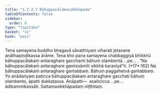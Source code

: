 ```yaml
---
title: "1.7.2.7 Bāhuppacālakasikkhāpada"
tableOfContents: false
sidebar:
  order: 8
type: "tipitaka"
basket: "vi"
book: "paci"
---
```



<DynamicBreadcrumb />

<Division number="592" book="paci">

<Paragraph number="1765" book="paci">
Tena samayena buddho bhagavā sāvatthiyaṃ viharati jetavane anāthapiṇḍikassa ārāme. Tena kho pana samayena chabbaggiyā bhikkhū bāhuppacālakaṃ antaraghare gacchanti bāhuṃ olambentā …pe… .
</Paragraph>

<Paragraph number="1766" book="paci">
<Emphasis>“Na bāhuppacālakaṃ antaraghare gamissāmīti sikkhā karaṇīyā”</Emphasis>ti. (*17*:<Emphasis>162</Emphasis>)
</Paragraph>

<Paragraph number="1767" book="paci">
Na bāhuppacālakaṃ antaraghare gantabbaṃ. Bāhuṃ paggahetvā gantabbaṃ. Yo anādariyaṃ paṭicca bāhuppacālakaṃ antaraghare gacchati bāhuṃ olambento, āpatti dukkaṭassa.
</Paragraph>

<Paragraph number="1768" book="paci">
Anāpatti—  asañcicca …pe…  ādikammikassāti.

</Paragraph>
</Division>

<Paragraph number="1769" type="center" book="paci">
Sattamasikkhāpadaṃ niṭṭhitaṃ.
</Paragraph>